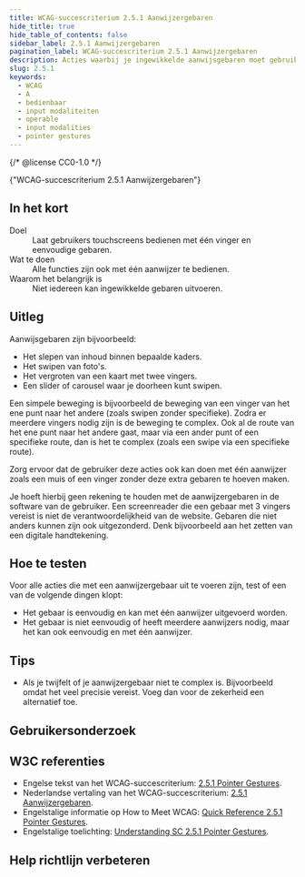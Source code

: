 ```yaml
---
title: WCAG-succescriterium 2.5.1 Aanwijzergebaren
hide_title: true
hide_table_of_contents: false
sidebar_label: 2.5.1 Aanwijzergebaren
pagination_label: WCAG-succescriterium 2.5.1 Aanwijzergebaren
description: Acties waarbij je ingewikkelde aanwijsgebaren moet gebruiken, kunnen ook op een eenvoudige manier.
slug: 2.5.1
keywords:
  - WCAG
  - A
  - bedienbaar
  - input modaliteiten
  - operable
  - input modalities
  - pointer gestures
---
```


{/* @license CC0-1.0 */}


<WcagHeadingGroup level={1} conformanceLevel="Niveau A">
  {"WCAG-succescriterium 2.5.1 Aanwijzergebaren"}
</WcagHeadingGroup>

## In het kort

<dl>
  <div class="dl__item">
    <dt class="dl__term">Doel</dt>
    <dd class="dl__definition">Laat gebruikers touchscreens bedienen met één vinger en eenvoudige gebaren.</dd>
  </div>
  <div class="dl__item">
    <dt class="dl__term">Wat te doen</dt>
    <dd class="dl__definition">Alle functies zijn ook met één aanwijzer te bedienen.</dd>
  </div>
  <div class="dl__item">
    <dt class="dl__term">Waarom het belangrijk is</dt>
    <dd class="dl__definition">Niet iedereen kan ingewikkelde gebaren uitvoeren.</dd>
  </div>
</dl>

## Uitleg

<Summary />

Aanwijsgebaren zijn bijvoorbeeld:

- Het slepen van inhoud binnen bepaalde kaders.
- Het swipen van foto's.
- Het vergroten van een kaart met twee vingers.
- Een slider of carousel waar je doorheen kunt swipen.

Een simpele beweging is bijvoorbeeld de beweging van een vinger van het ene punt naar het andere (zoals swipen zonder specifieke).
Zodra er meerdere vingers nodig zijn is de beweging te complex. Ook al de route van het ene punt naar het andere gaat, maar via een ander punt of een specifieke route, dan is het te complex (zoals een swipe via een specifieke route).

Zorg ervoor dat de gebruiker deze acties ook kan doen met één aanwijzer zoals een muis of een vinger zonder deze extra gebaren te hoeven maken.

Je hoeft hierbij geen rekening te houden met de aanwijzergebaren in de software van de gebruiker. Een screenreader die een gebaar met 3 vingers vereist is niet de verantwoordelijkheid van de website.
Gebaren die niet anders kunnen zijn ook uitgezonderd. Denk bijvoorbeeld aan het zetten van een digitale handtekening.

## Hoe te testen

Voor alle acties die met een aanwijzergebaar uit te voeren zijn, test of een van de volgende dingen klopt:

- Het gebaar is eenvoudig en kan met één aanwijzer uitgevoerd worden.
- Het gebaar is niet eenvoudig of heeft meerdere aanwijzers nodig, maar het kan ook eenvoudig en met één aanwijzer.

## Tips

- Als je twijfelt of je aanwijzergebaar niet te complex is. Bijvoorbeeld omdat het veel precisie vereist. Voeg dan voor de zekerheid een alternatief toe.

## Gebruikersonderzoek

<CTAGebruikersonderzoek />

## W3C referenties

- Engelse tekst van het WCAG-succescriterium: [<span lang="en">2.5.1 Pointer Gestures</span>](https://www.w3.org/TR/WCAG22/#pointer-gestures).
- Nederlandse vertaling van het WCAG-succescriterium: [2.5.1 Aanwijzergebaren](https://www.w3.org/Translations/WCAG22-nl/#pointer-gestures).
- Engelstalige informatie op <span lang="en">How to Meet WCAG</span>: [<span lang="en">Quick Reference 2.5.1 Pointer Gestures</span>](https://www.w3.org/WAI/WCAG22/quickref/#pointer-gestures).
- Engelstalige toelichting: [<span lang="en">Understanding SC 2.5.1 Pointer Gestures</span>](https://www.w3.org/WAI/WCAG22/Understanding/pointer-gestures.html).

<Disclaimer />

## Help richtlijn verbeteren

<Markdown omitH1 headinglevel={3}>
  <WCAGFooterInfo />
</Markdown>
